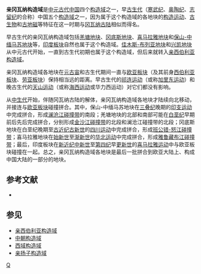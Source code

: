 '''亲冈瓦纳构造域'''是[[中元古代|中元古代]][[中国|中国]]四个[[构造域|构造域]]之一，早[[古生代|古生代]]（[[寒武纪|寒武纪]]、[[奥陶纪|奥陶纪]]、[[志留纪|志留纪]]的合称）中国五个[[构造域|构造域]]之一，因为属于这个构造域的各地块的[[构造运动|构造运动]]、[[古生物|古生物]]和[[古地磁|古地磁]]等特征在这一时期与[[冈瓦纳大陆|冈瓦纳古陆]]相似而得名。

早古生代的亲冈瓦纳构造域包括[[羌塘地块|羌塘地块]]、[[冈底斯地块|冈底斯地块]]、[[喜马拉雅地块|喜马拉雅地块]]和[[保山-中缅马苏地块|保山-中缅马苏地块]]等，[[印度板块|印度板块]]自然也属于这个构造域。[[佳木斯-布列亚地块|佳木斯-布列亚地块]]和[[兴凯地块|兴凯地块]]从中元古代开始，一直到古生代初期也属于这个构造域，但后来就转入[[亲西伯利亚构造域|亲西伯利亚构造域]]。

亲冈瓦纳构造域各地块在[[元古宙|元古宙]]和古生代期间一直与[[欧亚板块|欧亚板块]]（及其前身[[西伯利亚板块|西伯利亚板块]]、[[劳亚大陆|劳亚板块]]）保持相当远的距离。早古生代的[[祁连构造期|祁连运动]]（或称[[加里东构造期|加里东运动]]）和晚古生代的[[天山构造期|天山运动]]（或称[[海西构造期|海西运动]]或华力西运动）对它们都没有影响。

从[[中生代|中生代]]开始，伴随冈瓦纳古陆的解体，亲冈瓦纳构造域各地块才陆续向北移动，并接连与[[欧亚板块|欧亚板块]]碰撞拼合。其中，保山-中缅马苏地块在[[三叠纪|三叠纪]]晚期的[[印支构造期|印支运动]]中完成拼合，形成[[澜沧江断层带|澜沧江碰撞带]]的南段；羌塘地块的北部和南部可能在[[白垩纪|白垩纪]]早期前后先后完成拼合，分别形成[[金沙江断层带|金沙江碰撞带]]的北段和澜沧江碰撞带的北段；冈底斯地块在白垩纪晚期至[[古近纪|古近纪]][[古新世|古新世]]的[[四川构造期|四川运动]]中完成拼合，形成[[班公错-怒江断层带|班公错-怒江碰撞带]]；喜马拉雅地块在[[始新世|始新世]]至[[渐新世|渐新世]]的[[华北构造期|华北运动]]中完成拼合，形成[[雅鲁藏布江断层带|雅鲁藏布江碰撞带]]；最后，印度板块在[[新近纪|新近纪]][[中新世|中新世]]至[[第四纪|第四纪]]早[[更新世|更新世]]的[[喜马拉雅构造期|喜马拉雅运动]]中与欧亚板块碰撞在一起。总之，亲冈瓦纳构造域各地块是最后一批拼合到欧亚大陆上、构成中国大陆的一部分的地块。

==参考文献==

*{{cite book
  | author = 万天丰
  | title = 《中国大地构造学纲要》
  | publisher = 地质出版社
  | isbn = 7-116-03991-0
|date=2004年6月}}

==参见==
*[[亲西伯利亚构造域|亲西伯利亚构造域]]
*[[中朝构造域|中朝构造域]]
*[[西域构造域|西域构造域]]
*[[亲扬子构造域|亲扬子构造域]]

{{geol-stub}}
[[category:中国地质|Q]]